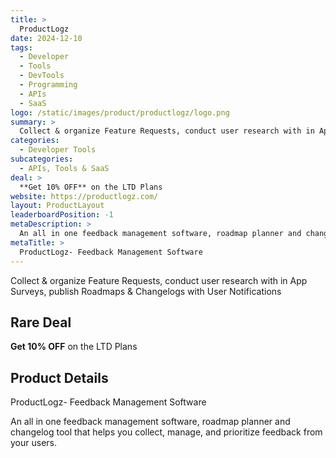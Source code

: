 ```yaml
---
title: >
  ProductLogz
date: 2024-12-10
tags:
  - Developer
  - Tools
  - DevTools
  - Programming
  - APIs
  - SaaS
logo: /static/images/product/productlogz/logo.png
summary: >
  Collect & organize Feature Requests, conduct user research with in App Surveys, publish Roadmaps & Changelogs with User Notifications
categories:
  - Developer Tools
subcategories:
  - APIs, Tools & SaaS
deal: >
  **Get 10% OFF** on the LTD Plans
website: https://productlogz.com/
layout: ProductLayout
leaderboardPosition: -1
metaDescription: >
  An all in one feedback management software, roadmap planner and changelog tool that helps you collect, manage, and prioritize feedback from your users.
metaTitle: >
  ProductLogz- Feedback Management Software
---
```

Collect & organize Feature Requests, conduct user research with in App Surveys, publish Roadmaps & Changelogs with User Notifications

## Rare Deal

**Get 10% OFF** on the LTD Plans

## Product Details

ProductLogz- Feedback Management Software

An all in one feedback management software, roadmap planner and changelog tool that helps you collect, manage, and prioritize feedback from your users.
